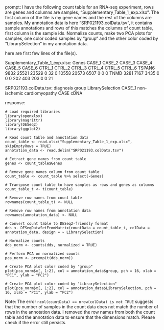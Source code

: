 prompt:
I have the following count table for an RNA-seq experiment, rows are genes and columns are samples, "Supplementary_Table_1_exp.xlsx". The first column of the file is my gene names and the rest of the columns are samples. My annotation data is here  "SRP021193.colData.tsv", it contains sample annotations and rows of this matches the columns of count table, first column is the sample ids. Normalize counts, make two PCA plots for samples, one color coded samples by "group" and the other color coded by "LibrarySelection" in my annotation data.

here are first few lines of the file(s).

Supplementary_Table_1_exp.xlsx:
Genes	CASE_1	CASE_2	CASE_3	CASE_4	CASE_5	CASE_6	CTRL_1	CTRL_2	CTRL_3	CTRL_4	CTRL_5	CTRL_6
TSPAN6	9832	25521	23529	0	32	0	10558	20573	6507	0	0	 0
TNMD	3281	 7167	 3435	0	 0	0	  202	  403	 203	0	0	21


SRP021193.colData.tsv:
diagnosis	group	LibrarySelection
CASE_1	non-ischemic cardiomyopathy	CASE	cDNA


response:
```
# Load required libraries
library(openxlsx)
library(magrittr)
library(DESeq2)
library(ggplot2)

# Read count table and annotation data
count_table <- read.xlsx("Supplementary_Table_1_exp.xlsx", skipEmptyRows = TRUE)
annotation_data <- read.delim("SRP021193.colData.tsv")

# Extract gene names from count table
genes <- count_table$Genes

# Remove gene names column from count table
count_table <- count_table %>% select(-Genes)

# Transpose count table to have samples as rows and genes as columns
count_table_t <- t(count_table)

# Remove row names from count table
rownames(count_table_t) <- NULL

# Remove row names from annotation data
rownames(annotation_data) <- NULL

# Convert count table to DESeq2-friendly format
dds <- DESeqDataSetFromMatrix(countData = count_table_t, colData = annotation_data, design = ~ LibrarySelection)

# Normalize counts
dds_norm <- counts(dds, normalized = TRUE)

# Perform PCA on normalized counts
pca_norm <- prcomp(t(dds_norm))

# Create PCA plot color coded by "group"
plot(pca_norm$x[, 1:2], col = annotation_data$group, pch = 16, xlab = "PC1", ylab = "PC2")

# Create PCA plot color coded by "LibrarySelection"
plot(pca_norm$x[, 1:2], col = annotation_data$LibrarySelection, pch = 16, xlab = "PC1", ylab = "PC2")
```

Note: The error `ncol(countData) == nrow(colData) is not TRUE` suggests that the number of samples in the count data does not match the number of rows in the annotation data. I removed the row names from both the count table and the annotation data to ensure that the dimensions match. Please check if the error still persists.
